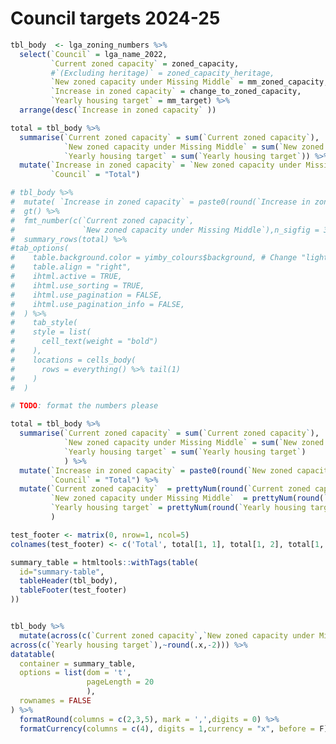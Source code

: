 # Council targets 2024-25

```r
tbl_body  <- lga_zoning_numbers %>% 
  select(`Council` = lga_name_2022,
         `Current zoned capacity` = zoned_capacity,
         #`(Excluding heritage)` = zoned_capacity_heritage,
         `New zoned capacity under Missing Middle` = mm_zoned_capacity,
         `Increase in zoned capacity` = change_to_zoned_capacity,
         `Yearly housing target` = mm_target) %>% 
  arrange(desc(`Increase in zoned capacity` ))

total = tbl_body %>% 
  summarise(`Current zoned capacity` = sum(`Current zoned capacity`),
            `New zoned capacity under Missing Middle` = sum(`New zoned capacity under Missing Middle`),
            `Yearly housing target` = sum(`Yearly housing target`)) %>% 
  mutate(`Increase in zoned capacity` = `New zoned capacity under Missing Middle`/`Current zoned capacity`,
         `Council` = "Total")

# tbl_body %>%
#  mutate( `Increase in zoned capacity` = paste0(round(`Increase in zoned capacity`,1),"x")) %>% 
#  gt() %>% 
#  fmt_number(c(`Current zoned capacity`,
#               `New zoned capacity under Missing Middle`),n_sigfig = 3) %>% 
#  summary_rows(total) %>%
#tab_options(
#    table.background.color = yimby_colours$background, # Change "lightblue" to any color you prefer
#    table.align = "right",
#    ihtml.active = TRUE,
#    ihtml.use_sorting = TRUE,
#    ihtml.use_pagination = FALSE,
#    ihtml.use_pagination_info = FALSE,
#  ) %>% 
#    tab_style(
#    style = list(
#      cell_text(weight = "bold")
#    ),
#    locations = cells_body(
#      rows = everything() %>% tail(1)
#    )
#  )
```

```r

# TODO: format the numbers please

total = tbl_body %>% 
  summarise(`Current zoned capacity` = sum(`Current zoned capacity`),
            `New zoned capacity under Missing Middle` = sum(`New zoned capacity under Missing Middle`),
            `Yearly housing target` = sum(`Yearly housing target`)
            ) %>% 
  mutate(`Increase in zoned capacity` = paste0(round(`New zoned capacity under Missing Middle`/`Current zoned capacity`,1),"x"),
         `Council` = "Total") %>% 
  mutate(`Current zoned capacity`  = prettyNum(round(`Current zoned capacity`,-3),big.mark = ","),
         `New zoned capacity under Missing Middle`  = prettyNum(round(`New zoned capacity under Missing Middle`,-3),big.mark = ","),
         `Yearly housing target` = prettyNum(round(`Yearly housing target`,-2),big.mark = ","),
         )

test_footer <- matrix(0, nrow=1, ncol=5)
colnames(test_footer) <- c('Total', total[1, 1], total[1, 2], total[1, 4],total[1, 3])

summary_table = htmltools::withTags(table(
  id="summary-table",
  tableHeader(tbl_body),
  tableFooter(test_footer)
))


tbl_body %>% 
  mutate(across(c(`Current zoned capacity`,`New zoned capacity under Missing Middle`),~round(.x,-3)),
across(c(`Yearly housing target`),~round(.x,-2))) %>%
datatable(
  container = summary_table,
  options = list(dom = 't',
                 pageLength = 20
                 ),
  rownames = FALSE
) %>% 
  formatRound(columns = c(2,3,5), mark = ',',digits = 0) %>% 
  formatCurrency(columns = c(4), digits = 1,currency = "x", before = F)

```